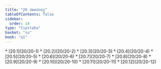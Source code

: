 ```yaml
---
title: "20 အမတဝဂ္ဂ"
tableOfContents: false
sidebar:
  order: 14
type: "tipitaka"
basket: "su"
book: "a1"
---
```



<DynamicBreadcrumb />



<TableOfContents book="a1" section="20">
* [20.1](20/20-1)
* [20.2](20/20-2)
* [20.3](20/20-3)
* [20.4](20/20-4)
* [20.5](20/20-5)
* [20.6](20/20-6)
* [20.7](20/20-7)
* [20.8](20/20-8)
* [20.9](20/20-9)
* [20.10](20/20-10)
* [20.11](20/20-11)
* [20.12](20/20-12)
</TableOfContents>